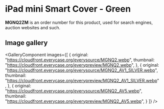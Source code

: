 
# iPad mini Smart Cover - Green

<Callout type='info' emoji='👉🏻'>**MGNQ2ZM** is an order number for this product, used for search engines, auction websites and such.</Callout>

## Image gallery

<GalleryComponent
    images={[
      {
        original: "https://cloudfront.everycase.org/everysource/MGNQ2.webp",
        thumbnail: "https://cloudfront.everycase.org/everypreview/MGNQ2.webp",
      },
      {
        original: "https://cloudfront.everycase.org/everysource/MGNQ2_AV1_SILVER.webp",
        thumbnail: "https://cloudfront.everycase.org/everypreview/MGNQ2_AV1_SILVER.webp",
      },
      {
        original: "https://cloudfront.everycase.org/everysource/MGNQ2_AV5.webp",
        thumbnail: "https://cloudfront.everycase.org/everypreview/MGNQ2_AV5.webp",
      }
    ]}
  />
